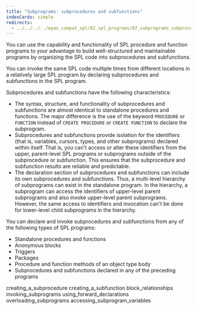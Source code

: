 ```yaml
---
title: "Subprograms: subprocedures and subfunctions"
indexCards: simple
redirects:
  - ../../../../epas_compat_spl/02_spl_programs/07_subprograms_subprocedures_and_subfunctions #generated for docs/epas/reorg-role-use-case-mode
---
```


<div id="subprograms_subprocedures_and_subfunctions" class="registered_link"></div>

You can use the capability and functionality of SPL procedure and function programs to your advantage to build well-structured and maintainable programs by organizing the SPL code into subprocedures and subfunctions.

You can invoke the same SPL code multiple times from different locations in a relatively large SPL program by declaring subprocedures and subfunctions in the SPL program.

Subprocedures and subfunctions have the following characteristics:

-   The syntax, structure, and functionality of subprocedures and subfunctions are almost identical to standalone procedures and functions. The major difference is the use of the keyword `PROCEDURE` or `FUNCTION` instead of `CREATE PROCEDURE` or `CREATE FUNCTION` to declare the subprogram.
-   Subprocedures and subfunctions provide isolation for the identifiers (that is, variables, cursors, types, and other subprograms) declared within itself. That is, you can't access or alter these identifiers from the upper, parent-level SPL programs or subprograms outside of the subprocedure or subfunction. This ensures that the subprocedure and subfunction results are reliable and predictable.
-   The declaration section of subprocedures and subfunctions can include its own subprocedures and subfunctions. Thus, a multi-level hierarchy of subprograms can exist in the standalone program. In the hierarchy, a subprogram can access the identifiers of upper-level parent subprograms and also invoke upper-level parent subprograms. However, the same access to identifiers and invocation can't be done for lower-level child subprograms in the hierarchy.

You can declare and invoke subprocedures and subfunctions from any of the following types of SPL programs:

-   Standalone procedures and functions
-   Anonymous blocks
-   Triggers
-   Packages
-   Procedure and function methods of an object type body
-   Subprocedures and subfunctions declared in any of the preceding programs


<div class="toctree" maxdepth="3">

creating_a_subprocedure creating_a_subfunction block_relationships invoking_subprograms using_forward_declarations overloading_subprograms accessing_subprogram_variables

</div>
